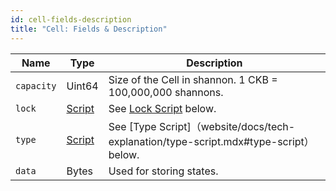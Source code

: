 ```yaml
---
id: cell-fields-description
title: "Cell: Fields & Description"
---
```



| Name       | Type                        | Description                                                |
| ---------- | --------------------------- | ---------------------------------------------------------  |
| `capacity` | Uint64                      | Size of the Cell in shannon. 1 CKB = 100,000,000 shannons. |
| `lock`     | [Script](website/docs/tech-explanation/script-structure.mdx#script-structure) | See [Lock Script](website/docs/tech-explanation/lock-script.mdx#lock-script) below.                     |
| `type`     | [Script](website/docs/tech-explanation/script-structure.mdx#script-structure) | See [Type Script]（website/docs/tech-explanation/type-script.mdx#type-script）below.                     |
| `data`     | Bytes                       | Used for storing states.                                   |
